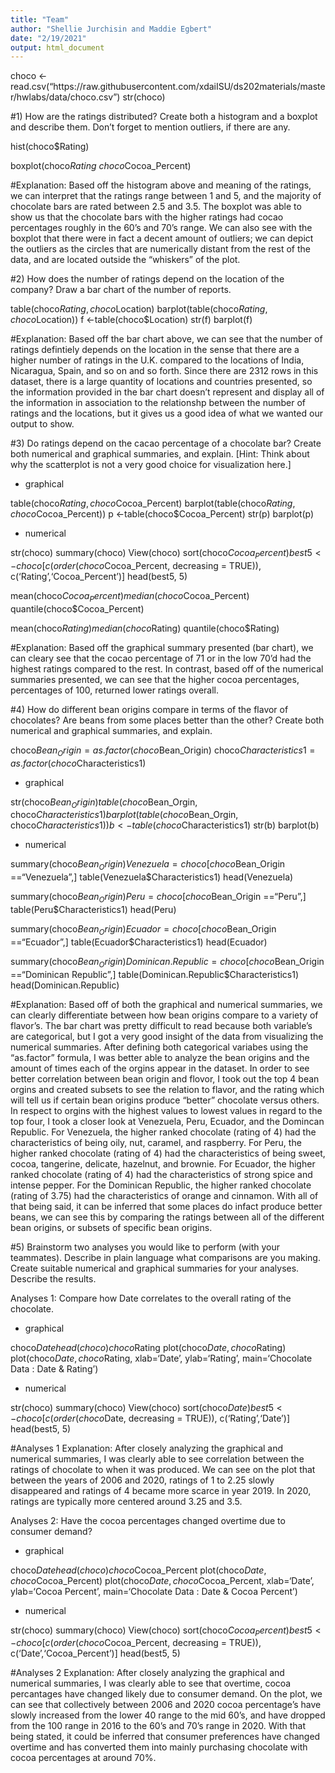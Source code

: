```yaml
---
title: "Team"
author: "Shellie Jurchisin and Maddie Egbert"
date: "2/19/2021"
output: html_document
---
```

choco <- read.csv("https://raw.githubusercontent.com/xdaiISU/ds202materials/master/hwlabs/data/choco.csv") 
str(choco) 

#1) How are the ratings distributed? Create both a histogram and a boxplot and describe them. Don’t forget to mention outliers, if there are any.

hist(choco$Rating)

boxplot(choco$Rating ~ choco$Cocoa_Percent)

#Explanation: Based off the histogram above and meaning of the ratings, we can interpret that the ratings range between 1 and 5, and the majority of chocolate bars are rated between 2.5 and 3.5. The boxplot was able to show us that the chocolate bars with the higher ratings had cocao percentages roughly in the 60's and 70's range. We can also see with the boxplot that there were in fact a decent amount of outliers; we can depict the outliers as the circles that are numerically distant from the rest of the data, and are located outside the "whiskers" of the plot.


#2) How does the number of ratings depend on the location of the company? Draw a bar chart of the number of reports.

table(choco$Rating, choco$Location)
barplot(table(choco$Rating, choco$Location))
f <-table(choco$Location)
str(f)
barplot(f)
   
#Explanation: Based off the bar chart above, we can see that the number of ratings defintiely depends on the location in the sense that there are a higher number of ratings in the U.K. compared to the locations of India, Nicaragua, Spain, and so on and so forth. Since there are 2312 rows in this dataset, there is a large quantity of locations and countries presented, so the information provided in the bar chart doesn't represent and display all of the information in association to the relationshp between the number of ratings and the locations, but it gives us a good idea of what we wanted our output to show.


#3) Do ratings depend on the cacao percentage of a chocolate bar? Create both numerical and graphical summaries, and explain. [Hint: Think about why the scatterplot is not a very good choice for visualization here.]

- graphical

table(choco$Rating, choco$Cocoa_Percent)
barplot(table(choco$Rating, choco$Cocoa_Percent))
p <-table(choco$Cocoa_Percent)
str(p)
barplot(p)

- numerical

str(choco)
summary(choco)
View(choco)
sort(choco$Cocoa_Percent)
best5 <- choco[c(order(choco$Cocoa_Percent, decreasing = TRUE)), c('Rating','Cocoa_Percent')]
head(best5, 5)

mean(choco$Cocoa_Percent)
median(choco$Cocoa_Percent)
quantile(choco$Cocoa_Percent)

mean(choco$Rating)
median(choco$Rating)
quantile(choco$Rating)

#Explanation: Based off the graphical summary presented (bar chart), we can cleary see that the cocao percentage of 71 or in the low 70'd had the highest ratings compared to the rest. In contrast, based off of the numerical summaries presented, we can see that the higher cocoa percentages, percentages of 100, returned lower ratings overall.


#4) How do different bean origins compare in terms of the flavor of chocolates? Are beans from some places better than the other? Create both numerical and graphical summaries, and explain.

choco$Bean_Origin = as.factor(choco$Bean_Origin)
choco$Characteristics1 = as.factor(choco$Characteristics1)

- graphical

str(choco$Bean_Origin)
table(choco$Bean_Orgin, choco$Characteristics1)
barplot(table(choco$Bean_Orgin, choco$Characteristics1))
b <-table(choco$Characteristics1)
str(b)
barplot(b)

- numerical

summary(choco$Bean_Origin)
Venezuela = choco[choco$Bean_Origin =="Venezuela",]
table(Venezuela$Characteristics1)
head(Venezuela)

summary(choco$Bean_Origin)
Peru = choco[choco$Bean_Origin =="Peru",]
table(Peru$Characteristics1)
head(Peru)

summary(choco$Bean_Origin)
Ecuador = choco[choco$Bean_Origin =="Ecuador",]
table(Ecuador$Characteristics1)
head(Ecuador)

summary(choco$Bean_Origin)
Dominican.Republic = choco[choco$Bean_Origin =="Dominican Republic",]
table(Dominican.Republic$Characteristics1)
head(Dominican.Republic)

#Explanation: Based off of both the graphical and numerical summaries, we can clearly differentiate between how bean origins compare to a variety of flavor's. The bar chart was pretty difficult to read because both variable's are categorical, but I got a very good insight of the data from visualizing the numerical summaries. After defining both categorical variabes using the "as.factor" formula, I was better able to analyze the bean origins and the amount of times each of the orgins appear in the dataset. In order to see better correlation between bean origin and flovor, I took out the top 4 bean orgins and created subsets to see the relation to flavor, and the rating which will tell us if certain bean origins produce "better" chocolate versus others. In respect to orgins with the highest values to lowest values in regard to the top four, I took a closer look at Venezuela, Peru, Ecuador, and the Domincan Republic. For Venezuela, the higher ranked chocolate (rating of 4) had the characteristics of being oily, nut, caramel, and raspberry. For Peru, the higher ranked chocolate (rating of 4) had the characteristics of being sweet, cocoa, tangerine, delicate, hazelnut, and brownie. For Ecuador, the higher ranked chocolate (rating of 4) had the characteristics of strong spice and intense pepper. For the Dominican Republic, the higher ranked chocolate (rating of 3.75) had the characteristics of orange and cinnamon. With all of that being said, it can be inferred that some places do infact produce better beans, we can see this by comparing the ratings between all of the different bean origins, or subsets of specific bean origins.


#5) Brainstorm two analyses you would like to perform (with your teammates). Describe in plain language what comparisons are you making. Create suitable numerical and graphical summaries for your analyses. Describe the results.

Analyses 1: Compare how Date correlates to the overall rating of the chocolate.

- graphical

choco$Date
head(choco)
choco$Rating
plot(choco$Date, choco$Rating)
plot(choco$Date, choco$Rating, xlab='Date', ylab='Rating', main='Chocolate Data : Date & Rating')

- numerical

str(choco)
summary(choco)
View(choco)
sort(choco$Date)
best5 <- choco[c(order(choco$Date, decreasing = TRUE)), c('Rating','Date')]
head(best5, 5)

#Analyses 1 Explanation: After closely analyzing the graphical and numerical summaries, I was clearly able to see correlation between the ratings of chocolate to when it was produced. We can see on the plot that between the years of 2006 and 2020, ratings of 1 to 2.25 slowly disappeared and ratings of 4 became more scarce in year 2019. In 2020, ratings are typically more centered around 3.25 and 3.5.

Analyses 2: Have the cocoa percentages changed overtime due to consumer demand?

- graphical 

choco$Date
head(choco)
choco$Cocoa_Percent
plot(choco$Date, choco$Cocoa_Percent)
plot(choco$Date, choco$Cocoa_Percent, xlab='Date', ylab='Cocoa Percent', main='Chocolate Data : Date & Cocoa Percent')

- numerical

str(choco)
summary(choco)
View(choco)
sort(choco$Cocoa_Percent)
best5 <- choco[c(order(choco$Cocoa_Percent, decreasing = TRUE)), c('Date','Cocoa_Percent')]
head(best5, 5)

#Analyses 2 Explanation: After closely analyzing the graphical and numerical summaries, I was clearly able to see that overtime, cocoa percantages have changed likely due to consumer demand. On the plot, we can see that collectively between 2006 and 2020 cocoa percentage's have slowly increased from the lower 40 range to the mid 60's, and have dropped from the 100 range in 2016 to the 60's and 70's range in 2020. With that being stated, it could be inferred that consumer preferences have changed overtime and has converted them into mainly purchasing chocolate with cocoa percentages at around 70%.